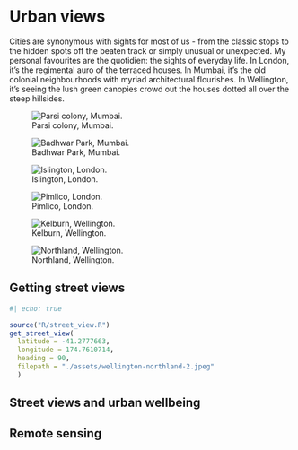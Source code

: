 # Urban views
Cities are synonymous with sights for most of us - from the classic stops to the hidden spots off the beaten track or simply unusual or unexpected. My personal favourites are the quotidien: the sights of everyday life. In London, it's the regimental auro of the terraced houses. In Mumbai, it's the old colonial neighbourhoods with myriad architectural flourishes. In Wellington, it's seeing the lush green canopies crowd out the houses dotted all over the steep hillsides. 


::: {layout-ncol=3}
![Parsi colony, Mumbai.](./assets/parsi-colony.jpeg)

![Badhwar Park, Mumbai.](./assets/badhwar-park.jpeg)

![Islington, London.](./assets/london-islington-1.jpeg)

![Pimlico, London.](./assets/london-pimlico-1.jpeg)

![Kelburn, Wellington.](./assets/wellington-kelburn-1.jpeg)

![Northland, Wellington.](./assets/wellington-northland-2.jpeg)

:::

## Getting street views
```r
#| echo: true

source("R/street_view.R")
get_street_view(
  latitude = -41.2777663,
  longitude = 174.7610714,
  heading = 90,
  filepath = "./assets/wellington-northland-2.jpeg"
  )
```
## Street views and urban wellbeing

## Remote sensing
